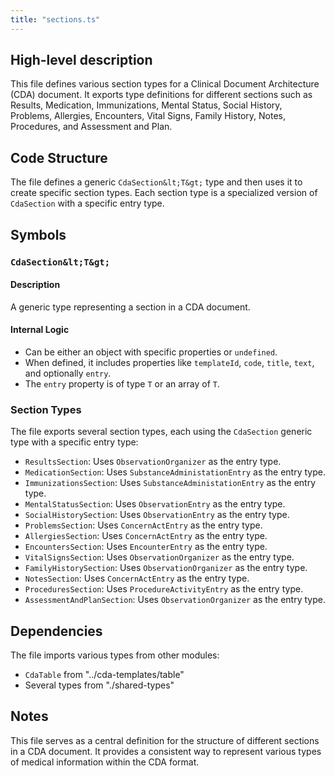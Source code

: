 ```yaml
---
title: "sections.ts"
---
```


## High-level description
This file defines various section types for a Clinical Document Architecture (CDA) document. It exports type definitions for different sections such as Results, Medication, Immunizations, Mental Status, Social History, Problems, Allergies, Encounters, Vital Signs, Family History, Notes, Procedures, and Assessment and Plan.

## Code Structure
The file defines a generic `CdaSection&lt;T&gt;` type and then uses it to create specific section types. Each section type is a specialized version of `CdaSection` with a specific entry type.

## Symbols

### `CdaSection&lt;T&gt;`
#### Description
A generic type representing a section in a CDA document.

#### Internal Logic
- Can be either an object with specific properties or `undefined`.
- When defined, it includes properties like `templateId`, `code`, `title`, `text`, and optionally `entry`.
- The `entry` property is of type `T` or an array of `T`.

### Section Types
The file exports several section types, each using the `CdaSection` generic type with a specific entry type:

- `ResultsSection`: Uses `ObservationOrganizer` as the entry type.
- `MedicationSection`: Uses `SubstanceAdministationEntry` as the entry type.
- `ImmunizationsSection`: Uses `SubstanceAdministationEntry` as the entry type.
- `MentalStatusSection`: Uses `ObservationEntry` as the entry type.
- `SocialHistorySection`: Uses `ObservationEntry` as the entry type.
- `ProblemsSection`: Uses `ConcernActEntry` as the entry type.
- `AllergiesSection`: Uses `ConcernActEntry` as the entry type.
- `EncountersSection`: Uses `EncounterEntry` as the entry type.
- `VitalSignsSection`: Uses `ObservationOrganizer` as the entry type.
- `FamilyHistorySection`: Uses `ObservationOrganizer` as the entry type.
- `NotesSection`: Uses `ConcernActEntry` as the entry type.
- `ProceduresSection`: Uses `ProcedureActivityEntry` as the entry type.
- `AssessmentAndPlanSection`: Uses `ObservationOrganizer` as the entry type.

## Dependencies
The file imports various types from other modules:
- `CdaTable` from "../cda-templates/table"
- Several types from "./shared-types"

## Notes
This file serves as a central definition for the structure of different sections in a CDA document. It provides a consistent way to represent various types of medical information within the CDA format.